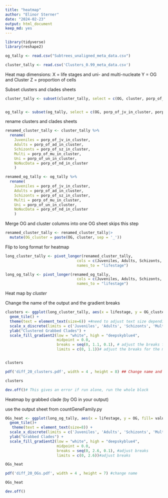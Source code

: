 ```yaml
---
title: "heatmap"
author: "Elinor Sterner"
date: "2024-02-23"
output: html_document
keep_md: yes
---
```


```r
library(tidyverse)
library(reshape2)

og_tally <- read.csv("Subtrees_unaligned_meta_data.csv")

cluster_tally <- read.csv('Clusters_0.99_meta_data.csv')
```


Heat map dimensions:
X = life stages and uni- and multi-nucleate
Y = OG and Cluster
Z = proportion of cells


Subset clusters and clades sheets
```r

cluster_tally <- subset(cluster_tally, select = c(OG, cluster, porp_of_jv_in_cluster, porp_of_ad_in_cluster, porp_of_sz_in_cluster, porp_of_mu_in_cluster, porp_of_un_in_cluster, porp_of_nd_in_cluster))


og_tally <- subset(og_tally, select = c(OG, porp_of_jv_in_cluster, porp_of_ad_in_cluster, porp_of_sz_in_cluster, porp_of_mu_in_cluster, porp_of_un_in_cluster, porp_of_nd_in_cluster))
```

rename clusters and clades sheets
```r
renamed_cluster_tally <- cluster_tally %>% 
  rename(
    Juveniles = porp_of_jv_in_cluster,
    Adults = porp_of_ad_in_cluster,
    Schizonts = porp_of_sz_in_cluster,
    Multi = porp_of_mu_in_cluster,
    Uni = porp_of_un_in_cluster,
    NoNucData = porp_of_nd_in_cluster
    )

renamed_og_tally <- og_tally %>% 
  rename(
    Juveniles = porp_of_jv_in_cluster,
    Adults = porp_of_ad_in_cluster,
    Schizonts = porp_of_sz_in_cluster,
    Multi = porp_of_mu_in_cluster,
    Uni = porp_of_un_in_cluster,
    NoNucData = porp_of_nd_in_cluster
    )


```

Merge OG and cluster columns into one
  OG sheet skips this step
```r
renamed_cluster_tally <- renamed_cluster_tally|>
  mutate(OG_cluster = paste(OG, cluster, sep = '_'))

```


Flip to long format for heatmap
```r
long_cluster_tally <- pivot_longer(renamed_cluster_tally, 
                                cols = c(Juveniles, Adults, Schizonts, Multi, Uni, NoNucData),
                                names_to = "lifestage")

long_og_tally <- pivot_longer(renamed_og_tally, 
                                cols = c(Juveniles, Adults, Schizonts, Multi, Uni, NoNucData),
                                names_to = "lifestage")

```


Heat map by *cluster*
  
  Change the name of the output and the gradient breaks
```r

clusters <- ggplot(long_cluster_tally, aes(x = lifestage, y = OG_cluster, fill= value)) + 
  geom_tile() +
  theme(text = element_text(size=6)) +#need to adjust text size depending on n of rows
  scale_x_discrete(limits = c('Juveniles', 'Adults', 'Schizonts', 'Multi', 'Uni', 'NoNucData')) +
  ylab("Clustered Grabbed Clades") +
  scale_fill_gradient2(low = "white", high = "deepskyblue4", 
                       midpoint = 0.0, 
                       breaks = seq(0, 1.1, 0.1), # adjust the breaks for the maximum proportion
                       limits = c(0, 1.1))# adjust the breaks for the maximum proportion


clusters

pdf('diff_20_clusters.pdf', width = 4 , height = 8) ## Change name and dimensions here

clusters

dev.off()# This gives an error if run alone, run the whole block


```

Heatmap by grabbed clade (by OG in your output)

  use the output sheet from countGeneFamily.py
  
```r
OGs_heat <- ggplot(long_og_tally, aes(x = lifestage, y = OG, fill= value)) + 
  geom_tile()+
   theme(text = element_text(size=8)) +
  scale_x_discrete(limits = c('Juveniles', 'Adults', 'Schizonts', 'Multi', 'Uni', 'NoNucData')) +
  ylab("Grabbed Clades") +
  scale_fill_gradient2(low = "white", high = "deepskyblue4", 
                       midpoint = 0.0, 
                       breaks = seq(0, 2.6, 0.1), #adjust breaks
                       limits = c(0, 2.6))#adjust breaks

OGs_heat

pdf('diff_20_OGs.pdf', width = 4 , height = 7) #change name

OGs_heat

dev.off()

```